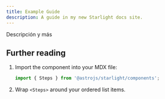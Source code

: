```yaml
---
title: Example Guide
description: A guide in my new Starlight docs site.
---
```


Descripción y más 

## Further reading


<Steps>

1. Import the component into your MDX file:

   ```js
   import { Steps } from '@astrojs/starlight/components';
   ```

2. Wrap `<Steps>` around your ordered list items.

</Steps>

